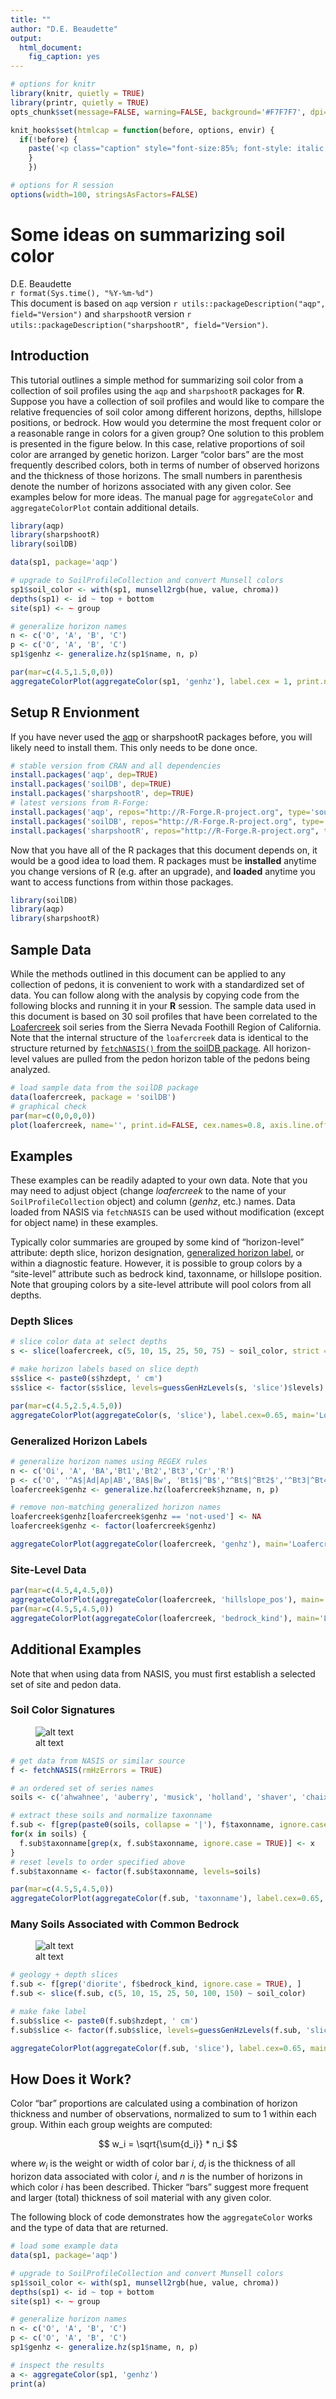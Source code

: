```yaml
---
title: ""
author: "D.E. Beaudette"
output:
  html_document:
    fig_caption: yes
---
```


```r
# options for knitr
library(knitr, quietly = TRUE)
library(printr, quietly = TRUE)
opts_chunk$set(message=FALSE, warning=FALSE, background='#F7F7F7', dpi=100, fig.align='center', dev='png', dev.args=list(pointsize=10, type='cairo', antialias='subpixel'), tidy=TRUE)

knit_hooks$set(htmlcap = function(before, options, envir) {
  if(!before) {
    paste('<p class="caption" style="font-size:85%; font-style: italic; font-weight: bold;">',options$htmlcap,"</p><hr>",sep="")
    }
    })

# options for R session
options(width=100, stringsAsFactors=FALSE)
```


Some ideas on summarizing soil color
====================================
D.E. Beaudette
<br>
`r format(Sys.time(), "%Y-%m-%d")`
<br>
This document is based on `aqp` version `r utils::packageDescription("aqp", field="Version")` and `sharpshootR` version `r utils::packageDescription("sharpshootR", field="Version")`.


## Introduction

This tutorial outlines a simple method for summarizing soil color from a collection of soil profiles using the `aqp` and `sharpshootR` packages for **R**. Suppose you have a collection of soil profiles and would like to compare the relative frequencies of soil color among different horizons, depths, hillslope positions, or bedrock. How would you determine the most frequent color or a reasonable range in colors for a given group? One solution to this problem is presented in the figure below. In this case, relative proportions of soil color are arranged by genetic horizon. Larger "color bars" are the most frequently described colors, both in terms of number of observed horizons and the thickness of those horizons. The small numbers in parenthesis denote the number of horizons associated with any given color. See examples below for more ideas. The manual page for `aggregateColor` and `aggregateColorPlot` contain additional details. 

```r
library(aqp)
library(sharpshootR)
library(soilDB)

data(sp1, package='aqp')

# upgrade to SoilProfileCollection and convert Munsell colors
sp1$soil_color <- with(sp1, munsell2rgb(hue, value, chroma))
depths(sp1) <- id ~ top + bottom
site(sp1) <- ~ group

# generalize horizon names
n <- c('O', 'A', 'B', 'C')
p <- c('O', 'A', 'B', 'C')
sp1$genhz <- generalize.hz(sp1$name, n, p)

par(mar=c(4.5,1.5,0,0))
aggregateColorPlot(aggregateColor(sp1, 'genhz'), label.cex = 1, print.n.hz = TRUE)
```


## Setup R Envionment
If you have never used the [aqp](https://r-forge.r-project.org/scm/viewvc.php/*checkout*/docs/aqp/aqp-intro.html?root=aqp) or sharpshootR packages before, you will likely need to install them. This only needs to be done once.
```r
# stable version from CRAN and all dependencies
install.packages('aqp', dep=TRUE) 
install.packages('soilDB', dep=TRUE)
install.packages('sharpshootR', dep=TRUE)
# latest versions from R-Forge:
install.packages('aqp', repos="http://R-Forge.R-project.org", type='source')
install.packages('soilDB', repos="http://R-Forge.R-project.org", type='source')
install.packages('sharpshootR', repos="http://R-Forge.R-project.org", type='source')
```


Now that you have all of the R packages that this document depends on, it would be a good idea to load them. R packages must be **installed** anytime you change versions of R (e.g. after an upgrade), and **loaded** anytime you want to access functions from within those packages.

```r
library(soilDB)
library(aqp)
library(sharpshootR)
```


## Sample Data
While the methods outlined in this document can be applied to any collection of pedons, it is convenient to work with a standardized set of data. You can follow along with the analysis by copying code from the following blocks and running it in your **R** session. The sample data used in this document is based on 30 soil profiles that have been correlated to the [Loafercreek](https://soilseries.sc.egov.usda.gov/OSD_Docs/L/LOAFERCREEK.html) soil series from the Sierra Nevada Foothill Region of California. Note that the internal structure of the `loafercreek` data is identical to the structure returned by [`fetchNASIS()` from the soilDB package](https://r-forge.r-project.org/scm/viewvc.php/*checkout*/docs/soilDB/soilDB-Intro.html?root=aqp). All horizon-level values are pulled from the pedon horizon table of the pedons being analyzed.

```r
# load sample data from the soilDB package
data(loafercreek, package = 'soilDB')
# graphical check
par(mar=c(0,0,0,0))
plot(loafercreek, name='', print.id=FALSE, cex.names=0.8, axis.line.offset=-4, max.depth=100)
```


## Examples

These examples can be readily adapted to your own data. Note that you may need to adjust object (change *loafercreek* to the name of your `SoilProfileCollection` object) and column (*genhz*, etc.) names. Data loaded from NASIS via `fetchNASIS` can be used without modification (except for object name) in these examples.

Typically color summaries are grouped by some kind of "horizon-level" attribute: depth slice, horizon designation, [generalized horizon label](https://r-forge.r-project.org/scm/viewvc.php/*checkout*/docs/aqp/gen-hz-assignment.html?root=aqp), or within a diagnostic feature. However, it is possible to group colors by a "site-level" attribute such as bedrock kind, taxonname, or hillslope position. Note that grouping colors by a site-level attribute will pool colors from all depths.

### Depth Slices
```r
# slice color data at select depths
s <- slice(loafercreek, c(5, 10, 15, 25, 50, 75) ~ soil_color, strict = FALSE)

# make horizon labels based on slice depth
s$slice <- paste0(s$hzdept, ' cm')
s$slice <- factor(s$slice, levels=guessGenHzLevels(s, 'slice')$levels)

par(mar=c(4.5,2.5,4.5,0))
aggregateColorPlot(aggregateColor(s, 'slice'), label.cex=0.65, main='Loafercreek Dry Colors\nDepth Slices', print.n.hz = TRUE)
```

### Generalized Horizon Labels
```r
# generalize horizon names using REGEX rules
n <- c('Oi', 'A', 'BA','Bt1','Bt2','Bt3','Cr','R')
p <- c('O', '^A$|Ad|Ap|AB','BA$|Bw', 'Bt1$|^B$','^Bt$|^Bt2$','^Bt3|^Bt4|CBt$|BCt$|2Bt|2CB$|^C$','Cr','R')
loafercreek$genhz <- generalize.hz(loafercreek$hzname, n, p)

# remove non-matching generalized horizon names
loafercreek$genhz[loafercreek$genhz == 'not-used'] <- NA
loafercreek$genhz <- factor(loafercreek$genhz)

aggregateColorPlot(aggregateColor(loafercreek, 'genhz'), main='Loafercreek Series Dry Colors\nGeneralized Horizon Labels', print.n.hz = TRUE, label.cex = 0.8)
```


### Site-Level Data
```r
par(mar=c(4.5,4,4.5,0))
aggregateColorPlot(aggregateColor(loafercreek, 'hillslope_pos'), main='Loafercreek Series Dry Colors\nHillslope Position')
par(mar=c(4.5,5,4.5,0))
aggregateColorPlot(aggregateColor(loafercreek, 'bedrock_kind'), main='Loafercreek Series Dry Colors\nBedrock Kind')
```



## Additional Examples

Note that when using data from NASIS, you must first establish a selected set of site and pedon data.

### Soil Color Signatures

![alt text](soil-series-color-signature.png)

```r
# get data from NASIS or similar source
f <- fetchNASIS(rmHzErrors = TRUE)

# an ordered set of series names
soils <- c('ahwahnee', 'auberry', 'musick', 'holland', 'shaver', 'chaix', 'canisrocks')

# extract these soils and normalize taxonname
f.sub <- f[grep(paste0(soils, collapse = '|'), f$taxonname, ignore.case = TRUE), ]
for(x in soils) {
  f.sub$taxonname[grep(x, f.sub$taxonname, ignore.case = TRUE)] <- x
}
# reset levels to order specified above
f.sub$taxonname <- factor(f.sub$taxonname, levels=soils)

par(mar=c(4.5,5,4.5,0))
aggregateColorPlot(aggregateColor(f.sub, 'taxonname'), label.cex=0.65, main='Soil Color Signatures', print.n.hz = TRUE, rect.border = NA, print.label = FALSE, horizontal.borders = TRUE)
```


### Many Soils Associated with Common Bedrock

![alt text](soils-formed-diorite.png)

```r
# geology + depth slices
f.sub <- f[grep('diorite', f$bedrock_kind, ignore.case = TRUE), ]
f.sub <- slice(f.sub, c(5, 10, 15, 25, 50, 100, 150) ~ soil_color)

# make fake label
f.sub$slice <- paste0(f.sub$hzdept, ' cm')
f.sub$slice <- factor(f.sub$slice, levels=guessGenHzLevels(f.sub, 'slice')$levels)

aggregateColorPlot(aggregateColor(f.sub, 'slice'), label.cex=0.65, main='Soils Formed on "Diorite"')
```


## How Does it Work?

Color "bar" proportions are calculated using a combination of horizon thickness and number of observations, normalized to sum to 1 within each group. Within each group weights are computed:

$$ w_i = \sqrt{\sum{d_i}} * n_i $$

where $w_i$ is the weight or width of color bar $i$, $d_i$ is the thickness of all horizon data associated with color $i$, and $n$ is the number of horizons in which color $i$ has been described. Thicker "bars" suggest more frequent and larger (total) thickness of soil material with any given color.

The following block of code demonstrates how the `aggregateColor` works and the type of data that are returned.

```r
# load some example data
data(sp1, package='aqp')

# upgrade to SoilProfileCollection and convert Munsell colors
sp1$soil_color <- with(sp1, munsell2rgb(hue, value, chroma))
depths(sp1) <- id ~ top + bottom
site(sp1) <- ~ group

# generalize horizon names
n <- c('O', 'A', 'B', 'C')
p <- c('O', 'A', 'B', 'C')
sp1$genhz <- generalize.hz(sp1$name, n, p)

# inspect the results
a <- aggregateColor(sp1, 'genhz')
print(a)
```

